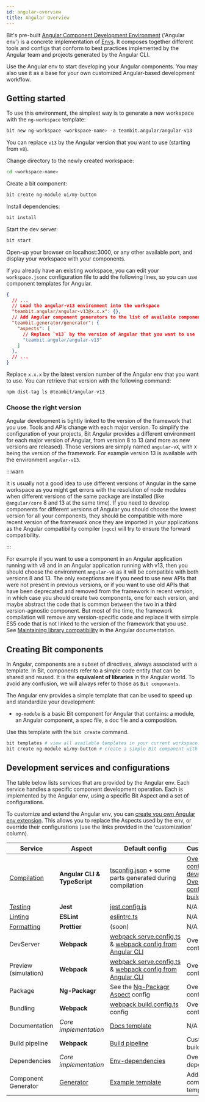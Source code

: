 ```yaml
---
id: angular-overview
title: Angular Overview
---
```


Bit's pre-built [Angular Component Development Environment](https://bit.dev/teambit/angular) ('Angular env') is a concrete implementation of [Envs](https://bit.dev/teambit/envs/envs).
It composes together different tools and configs that conform to best practices implemented by the Angular team and projects generated by the Angular CLI.

Use the Angular env to start developing your Angular components. You may also use it as a base for your own customized Angular-based development workflow.

## Getting started

To use this environment, the simplest way is to generate a new workspace with the `ng-workspace` template:

```bash
bit new ng-workspace <workspace-name> -a teambit.angular/angular-v13
```

You can replace `v13` by the Angular version that you want to use (starting from `v8`).

Change directory to the newly created workspace:

```bash
cd <workspace-name>
```

Create a bit component:

```bash
bit create ng-module ui/my-button
```

Install dependencies:

```bash
bit install
```

Start the dev server:

```bash
bit start
```

Open-up your browser on localhost:3000, or any other available port, and display your workspace with your components.

If you already have an existing workspace, you can edit your `workspace.jsonc` configuration file to add the following lines, so you can use component templates for Angular.

```json
{
  // ...
  // Load the angular-v13 environment into the workspace
  "teambit.angular/angular-v13@x.x.x": {},
  // Add Angular component generators to the list of available component templates
  "teambit.generator/generator": {
    "aspects": [
      // Replace `v13` by the version of Angular that you want to use
      "teambit.angular/angular-v13"
    ]
  },
  // ...
}
```

Replace `x.x.x` by the latest version number of the Angular env that you want to use.
You can retrieve that version with the following command:

```bash
npm dist-tag ls @teambit/angular-v13
```

### Choose the right version

Angular development is tightly linked to the version of the framework that you use. Tools and APIs change with each major version.
To simplify the configuration of your projects, Bit Angular provides a different environment for each major version of Angular, from version 8 to 13 (and more as new versions are released).
Those versions are simply named `angular-vX`, with `X` being the version of the framework. For example version 13 is available with the environment `angular-v13`.

:::warn

It is usually not a good idea to use different versions of Angular in the same workspace as you might get errors with the resolution of node modules when different versions of the same package are installed (like `@angular/core` 8 and 13 at the same time).
If you need to develop components for different versions of Angular you should choose the lowest version for all your components, they should be compatible with more recent version of the framework once they are imported in your applications as the Angular compatibility compiler (`ngcc`) will try to ensure the forward compatibility.

:::

For example if you want to use a component in an Angular application running with v8 and in an Angular application running with v13, then you should choose the environment `angular-v8` as it will be compatible with both versions 8 and 13.
The only exceptions are if you need to use new APIs that were not present in previous versions, or if you want to use old APIs that have been deprecated and removed from the framework in recent version, in which case you should create two components, one for each version, and maybe abstract the code that is common between the two in a third version-agnostic component.
But most of the time, the framework compilation will remove any version-specific code and replace it with simple ES5 code that is not linked to the version of the framework that you use.
See [Maintaining library compatibility](https://angular.io/guide/ivy#maintaining-library-compatibility) in the Angular documentation.

## Creating Bit components

In Angular, components are a subset of directives, always associated with a template.
In Bit, components refer to a simple code entity that can be shared and reused. It is the **equivalent of libraries** in the Angular world. To avoid any confusion, we will always refer to those as `Bit components`.

The Angular env provides a simple template that can be used to speed up and standardize your development:

- `ng-module` is a basic Bit component for Angular that contains: a module, an Angular component, a spec file, a doc file and a composition.

Use this template with the `bit create` command.

```bash
bit templates # view all available templates in your current workspace.
bit create ng-module ui/my-button # create a simple Bit component with the full name: `ui/my-button` 
```

## Development services and configurations

The table below lists services that are provided by the Angular env. Each service handles a specific component development operation. Each is implemented by the Angular env, using a specific Bit Aspect and a set of configurations.

To customize and extend the Angular env, you can [create you own Angular env extension](/envs/pre-configured-envs/angular/extending-angular#using-your-own-angular-env-extension). This allows you to replace the Aspects used by the env, or override their configurations (use the links provided in the 'customization' column).

| Service                                    | Aspect                                                      | Default config                                                                                                                     |Customization|
| ------------------------------------------ | ----------------------------------------------------------- | ---------------------------------------------------------------------------------------------------------------------------------- |-----------------------------------------------------------------------------------------------------------------------------------------------------------------------------------------------------------------------------------------------------------------|
| [Compilation](/compiler/overview)          | **Angular CLI & TypeScript**                                | [tsconfig.json](https://bit.dev/teambit/angular/angular/~code/preview/tsconfig.app.json) + some parts generated during compilation | [Override config for development](/envs/pre-configured-envs/angular/extending-angular#override-ts-config-for-workspace-compilation) / [Override config for build](/envs/pre-configured-envs/angular/extending-angular#override-ts-config-for-build-compilation) |
| [Testing](/tester/overview)                | **Jest**                                                    | [jest.config.js](https://bit.dev/teambit/angular/angular-v13/~code/jest/jest.config.js)                                            | N/A                                      |
| [Linting](/linter/overview)                | **ESLint**                                                  | [eslintrc.ts](https://bit.dev/teambit/angular/angular-eslint-config/~code/eslintrc.ts)                                             | N/A                                      |
| [Formatting](/formatter/overview)          | **Prettier**                                                | (soon)                                                                                                                             | N/A                                      |
| DevServer                                  | **Webpack**                                                 | [webpack.serve.config.ts](https://bit.dev/teambit/angular/angular-v13/~code/webpack/webpack5.serve.config.ts) & [webpack config from Angular CLI](https://bit.dev/teambit/angular/angular-v13/~code/angular-v13.webpack.ts)               | Override config                          |
| Preview (simulation)                       | **Webpack**                                                 | [webpack.serve.config.ts](https://bit.dev/teambit/angular/angular-v13/~code/webpack/webpack5.serve.config.ts) & [webpack config from Angular CLI](https://bit.dev/teambit/angular/angular-v13/~code/angular-v13.webpack.ts)                     | Override config                          |
| Package                                    | **Ng-Packagr**                                              | See the [Ng-Packagr Aspect](https://bit.dev/teambit/angular/ng-packagr/~code/ng-packagr.main.runtime.ts) config                    | Override config                          |
| Bundling                                   | **Webpack**                                                 | [webpack.build.config.ts](https://bit.dev/teambit/angular/angular-v13/~code/webpack/webpack5.build.config.ts) config               | Override config                          |
| Documentation                              | _Core implementation_                                       | [Docs template](https://bit.dev/teambit/angular/angular/~code/docs/index.tsx)                                                      | N/A                                      |
| Build pipeline                             | **Webpack**                                                 | [Build pipeline](https://bit.dev/teambit/angular/angular/~code/angular.env.ts)                                                     | Customize the build pipeline             |
| Dependencies                               | _Core implementation_                                       | [Env-dependencies](https://bit.dev/teambit/angular/angular/~code/angular.env.ts)                                                   | Override Env dependencies                |
| Component Generator                        | [Generator](https://bit.dev/teambit/generator/generator)    | [Example template](https://bit.dev/teambit/angular/angular/~code/templates/ng-module/template-files/src/component.ts)              | Add a component template                 |

